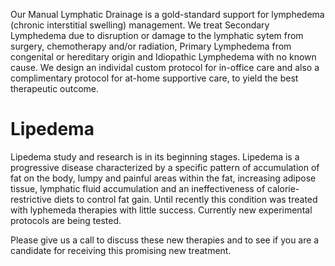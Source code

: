 <!-- 
Page content for Massage page
 -->


Our Manual Lymphatic Drainage is a gold-standard support for lymphedema (chronic interstitial swelling) management. We treat Secondary Lymphedema due to disruption or damage to the lymphatic sytem from surgery, chemotherapy and/or radiation, Primary Lymphedema from congenital or hereditary origin and Idiopathic Lymphedema with no known cause. We design an individal custom protocol for in-office care and also a complimentary protocol for at-home supportive care, to yield the best therapeutic outcome.


# Lipedema

Lipedema study and research is in its beginning stages. Lipedema is a progressive disease characterized by a specific pattern of accumulation of fat on the body, lumpy and painful areas within the fat, increasing adipose tissue, lymphatic fluid accumulation and an ineffectiveness of calorie-restrictive diets to control fat gain. Until recently this condition was treated with lyphemeda therapies with little success. Currently new experimental protocols are being tested.

Please give us a call to discuss these new therapies and to see if you are a candidate for receiving this promising new treatment.